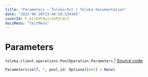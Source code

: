 ```yaml
---
title: "Parameters — Toloka-Kit | Toloka documentation"
date: "2023-06-20T13:46:59.534385"
coverId: F_bIcOYF9yjrxkPZrXc3
docsMenu: "tkitMenu"
---
```


# Parameters

`toloka.client.operations.PoolOperation.Parameters` | [Source code](https://github.com/Toloka/toloka-kit/blob/v1.2.0/src/client/operations.py#L140)

```python
Parameters(self, *, pool_id: Optional[str] = None)
```